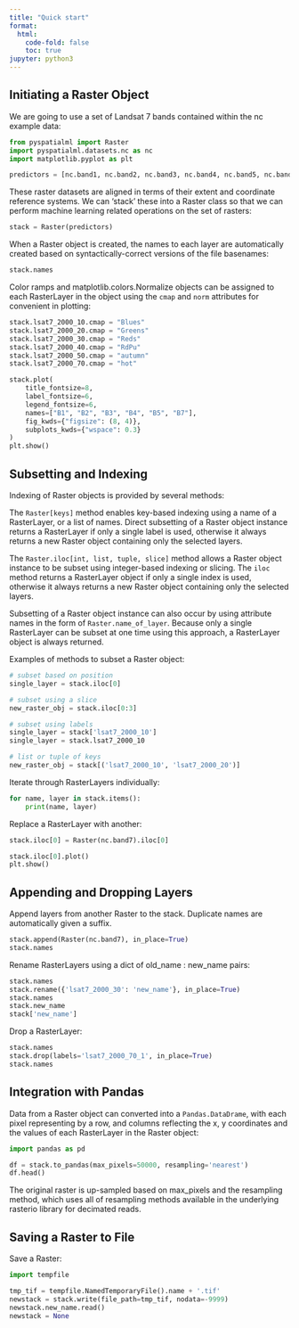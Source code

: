 ---
title: "Quick start"
format:
  html:
    code-fold: false
    toc: true
jupyter: python3
---

## Initiating a Raster Object

We are going to use a set of Landsat 7 bands contained within the nc example
data:

```{python}
from pyspatialml import Raster
import pyspatialml.datasets.nc as nc
import matplotlib.pyplot as plt

predictors = [nc.band1, nc.band2, nc.band3, nc.band4, nc.band5, nc.band7]
```

These raster datasets are aligned in terms of their extent and coordinate
reference systems. We can 'stack' these into a Raster class so that we can
perform machine learning related operations on the set of rasters:

```{python}
stack = Raster(predictors)
```

When a Raster object is created, the names to each layer are automatically
created based on syntactically-correct versions of the file basenames:

```{python}
stack.names
```

Color ramps and matplotlib.colors.Normalize objects can be assigned to each
RasterLayer in the object using the `cmap` and `norm` attributes for
convenient in plotting:

```{python}
stack.lsat7_2000_10.cmap = "Blues"
stack.lsat7_2000_20.cmap = "Greens"
stack.lsat7_2000_30.cmap = "Reds"
stack.lsat7_2000_40.cmap = "RdPu"
stack.lsat7_2000_50.cmap = "autumn"
stack.lsat7_2000_70.cmap = "hot"

stack.plot(
    title_fontsize=8,
    label_fontsize=6,
    legend_fontsize=6,
    names=["B1", "B2", "B3", "B4", "B5", "B7"],
    fig_kwds={"figsize": (8, 4)},
    subplots_kwds={"wspace": 0.3}
)
plt.show()
```

## Subsetting and Indexing

Indexing of Raster objects is provided by several methods:

The ``Raster[keys]`` method enables key-based indexing using a name of a
RasterLayer, or a list of names. Direct subsetting of a Raster object instance
returns a RasterLayer if only a single label is used, otherwise it always
returns a new Raster object containing only the selected layers.

The ``Raster.iloc[int, list, tuple, slice]`` method allows a Raster object
instance to be subset using integer-based indexing or slicing. The ``iloc``
method returns a RasterLayer object if only a single index is used, otherwise
it always returns a new Raster object containing only the selected layers.

Subsetting of a Raster object instance can also occur by using attribute names
in the form of ``Raster.name_of_layer``. Because only a single RasterLayer can
be subset at one time using this approach, a RasterLayer object is always
returned.

Examples of methods to subset a Raster object:

```{python}
# subset based on position
single_layer = stack.iloc[0]

# subset using a slice
new_raster_obj = stack.iloc[0:3]

# subset using labels
single_layer = stack['lsat7_2000_10']
single_layer = stack.lsat7_2000_10

# list or tuple of keys
new_raster_obj = stack[('lsat7_2000_10', 'lsat7_2000_20')]
```

Iterate through RasterLayers individually:

```{python}
for name, layer in stack.items():
    print(name, layer)
```

Replace a RasterLayer with another:

```{python}
stack.iloc[0] = Raster(nc.band7).iloc[0]

stack.iloc[0].plot()
plt.show()
```

## Appending and Dropping Layers

Append layers from another Raster to the stack. Duplicate names are
automatically given a suffix.

```{python}
stack.append(Raster(nc.band7), in_place=True)
stack.names
```

Rename RasterLayers using a dict of old_name : new_name pairs:

```{python}
stack.names
stack.rename({'lsat7_2000_30': 'new_name'}, in_place=True)
stack.names
stack.new_name
stack['new_name']
```

Drop a RasterLayer:

```{python}
stack.names
stack.drop(labels='lsat7_2000_70_1', in_place=True)
stack.names
```

## Integration with Pandas

Data from a Raster object can converted into a `Pandas.DataDrame`, with each
pixel representing by a row, and columns reflecting the x, y coordinates and
the values of each RasterLayer in the Raster object:

```{python}
import pandas as pd

df = stack.to_pandas(max_pixels=50000, resampling='nearest')
df.head()
```

The original raster is up-sampled based on max_pixels and the resampling
method, which uses all of resampling methods available in the underlying
rasterio library for decimated reads.

## Saving a Raster to File

Save a Raster:

```{python}
import tempfile

tmp_tif = tempfile.NamedTemporaryFile().name + '.tif'
newstack = stack.write(file_path=tmp_tif, nodata=-9999)
newstack.new_name.read()
newstack = None
```
